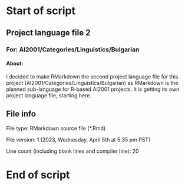 # Start of script

## Project language file 2

### For: AI2001/Categories/Linguistics/Bulgarian

#### About:

I decided to make RMarkdown the second project language file for this project (AI2001/Categories/Linguistics/Bulgarian) as RMarkdown is the planned sub-language for R-based AI2001 projects. It is getting its own project language file, starting here.

## File info

File type: RMarkdown source file (*.Rmd)

File version: 1 (2023, Wednesday, April 5th at 5:35 pm PST)

Line count (including blank lines and compiler line): 20

# End of script
